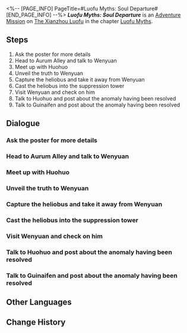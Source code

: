 <%-- [PAGE_INFO]
PageTitle=#Luofu Myths: Soul Departure#
[END_PAGE_INFO] --%>
{{Stub|Dialogue.}}
{{Mission Infobox
|id            = 8015153
|title         = 
|image         = <!--Mission Luofu Myths Soul Departure.png-->
|type          = Adventure
|event_name    = 
|chapter       = Luofu Myths
|requirements  = 
|summary       = The Ghostly Grove offers a myriad of uncanny stories, including rumors about the uncanny return of a deceased woman.<br />The only good heliobus is a captured heliobus. The only place they should go is the Suppression Tower in Fyxestroll Garden.
|characters    = "Insomnophile"; Hanya; Huohuo; Trailblazer; Unfamiliar Man; Wenyuan
|startLocation = [[The Xianzhou Luofu]] - [[Fyxestroll Garden]]
|world         = The Xianzhou Luofu
|area          = Fyxestroll Garden
|prev          = 
|next          = 
|rewards       = Trailblaze EXP*100; Stellar Jade*20; Traveler's Guide*3; Condensed Aether*2; Lost Gold Fragment*2; Credit*5,000
}}
'''''Luofu Myths: Soul Departure''''' is an [[Adventure Mission]] on [[The Xianzhou Luofu]] in the chapter [[Luofu Myths]].

==Steps==
# Ask the poster for more details
# Head to Aurum Alley and talk to Wenyuan
# Meet up with Huohuo
# Unveil the truth to Wenyuan
# Capture the heliobus and take it away from Wenyuan
# Cast the heliobus into the suppression tower
# Visit Wenyuan and check on him
# Talk to Huohuo and post about the anomaly having been resolved
# Talk to Guinaifen and post about the anomaly having been resolved

<!--
==Gameplay Notes==

--><!--
==Trial Character==

-->
==Dialogue==
{{Stub Dialogue}}
{{Dialogue Start}}
:{{tx}}
{{Dialogue End}}

===Ask the poster for more details===
{{Mission Description|type=adventure|location=Exalting Sanctum|update|You and your fellow ghost-hunters browse Ghostly Grove, discussing which rumors and anomalies might be caused by heliobi. Accurately distinguishing them requires 99 percent common sense and one percent intuition &mdash; some call it intuition, some call it psychic powers.<br />A post titled "My neighbor's dead wife seems to have come back" strikes an incongruous chord in your mind. You decide to meet the person who made the post.}}
{{Dialogue Start}}
:{{tx}}
{{Dialogue End}}

===Head to Aurum Alley and talk to Wenyuan===
{{Mission Description|type=adventure|location=<!--to be added-->|update|You make your way to Aurum Alley with the intention of meeting the widower mentioned in the post.}}
{{Dialogue Start}}
:{{tx}}
{{Dialogue End}}

===Meet up with Huohuo===
{{Mission Description|type=adventure|location=<!--to be added-->|update|How will a husband, who has been immersed in eternal mourning, react to the sudden return of his long-deceased wife? And why has this reborn "wife," whom you can't tell if she is actually human, returned from the underworld?}}
{{Dialogue Start}}
:{{tx}}
{{Dialogue End}}

===Unveil the truth to Wenyuan===
{{Mission Description|type=adventure|location=Exalting Sanctum|update|How will a husband, who has been immersed in eternal mourning, react to the sudden return of his long-deceased wife? And why has this reborn "wife," whom you can't tell if she is actually human, returned from the underworld?<br />After thorough investigation, you decide to unveil the truth to Wenyuan.}}
{{Dialogue Start}}
:{{tx}}
{{Dialogue End}}

===Capture the heliobus and take it away from Wenyuan===
{{Mission Description|type=adventure|location=Exalting Sanctum|update|You decide to take away this heliobus metamorphed into human form.}}
{{Dialogue Start}}
:{{tx}}
{{Dialogue End}}

===Cast the heliobus into the suppression tower===
{{Mission Description|type=adventure|location=Exalting Sanctum|update|The only good heliobus is a captured heliobus. The only place they should go is the Suppression Towers in Fyxestroll Garden.}}
{{Dialogue Start}}
:{{tx}}
{{Dialogue End}}

===Visit Wenyuan and check on him===
{{Mission Description|type=adventure|location=Exalting Sanctum|update|As you stick to the straight and narrow and strictly dole out justice as an executor of the Ten-Lords Commission's will, you feel no concern about all this. However, you still can't help but think how will the man manage after his "wife" was forcibly taken away?}}
{{Dialogue Start}}
:{{tx}}
{{Dialogue End}}

===Talk to Huohuo and post about the anomaly having been resolved===
{{Mission Description|type=adventure|location=Exalting Sanctum|update|Regardless, the incident has been resolved. It is time to post on Ghostly Grove, as per usual.}}
{{Dialogue Start}}
:{{tx}}
{{Dialogue End}}

===Talk to Guinaifen and post about the anomaly having been resolved===
{{Dialogue Start}}
:{{tx}}
{{Dialogue End}}

==Other Languages==
{{Other Languages
|en   = Luofu Myths: Soul Departure
|zhs  = 罗浮异闻•离魂记
|zht  = 羅浮異聞•離魂記
|ja   = 羅浮異聞・離魂記
|ko   = 나부 기문•육체를 떠난 혼의 이야기
|es   = Leyendas urbanas del Luofu: Experiencia extracorporal
|fr   = Mythes du Luofu&nbsp;: Départ de l'âme
|ru   = Городские легенды Лофу: Внетелесный опыт
|th   = ตำนานพิศวงเมือง Luofu: วิญญาณที่หลุดลอย
|vi   = Kỳ Bí Luofu - Ly Hồn Ký
|de   = Legenden der Luofu: Außerkörperliche Erfahrung
|id   = Legenda Urban Luofu: Pengalaman Keluar Tubuh
|pt   = Lendas do Luofu: Partida da Alma
}}

==Change History==
{{Change History|1.5}}
